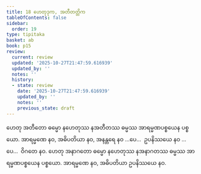 ```yaml
---
title: 18 ဟေတုဒုက, အတီတတ္တိက
tableOfContents: false
sidebar:
  order: 19
type: tipitaka
basket: ab
book: p15
review:
  current: review
  updated: '2025-10-27T21:47:59.616939'
  updated_by: ''
  notes: ''
  history:
  - state: review
    date: '2025-10-27T21:47:59.616939'
    updated_by: ''
    notes: ''
    previous_state: draft
---
```



<ReviewStatus review={frontmatter.review} showDetails={true} />

<HypothesisAnnotation frontmatter={frontmatter} />

<DynamicBreadcrumb />

<Division number="26" book="p15" e="ch" v="40" p="221">

<Paragraph number="73" book="p15">
ဟေတု အတီတော ဓမ္မော နဟေတုဿ နအတီတဿ ဓမ္မဿ အာရမ္မဏပစ္စယေန ပစ္စယော. အာရမ္မဏေ နဝ, အဓိပတိယာ နဝ, အနန္တရေ နဝ …ပေ…  ဥပနိဿယေ နဝ …ပေ…  ဝိဂတေ နဝ.
</Paragraph>

<Paragraph number="74" book="p15">
ဟေတု အနာဂတော ဓမ္မော နဟေတုဿ နအနာဂတဿ ဓမ္မဿ အာရမ္မဏပစ္စယေန ပစ္စယော. အာရမ္မဏေ နဝ, အဓိပတိယာ ဥပနိဿယေ နဝ.
</Paragraph>
</Division>